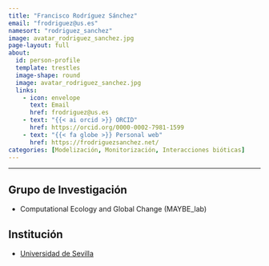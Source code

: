 ```yaml
---
title: "Francisco Rodríguez Sánchez"
email: "frodriguez@us.es"  
namesort: "rodriguez_sanchez"
image: avatar_rodriguez_sanchez.jpg
page-layout: full
about: 
  id: person-profile
  template: trestles
  image-shape: round
  image: avatar_rodriguez_sanchez.jpg
  links:
    - icon: envelope
      text: Email
      href: frodriguez@us.es
    - text: "{{< ai orcid >}} ORCID"
      href: https://orcid.org/0000-0002-7981-1599
    - text: "{{< fa globe >}} Personal web"
      href: https://frodriguezsanchez.net/
categories: [Modelización, Monitorización, Interacciones bióticas]
---
```

 
<hr>

:::{#person-profile}

## Grupo de Investigación
- Computational Ecology and Global Change (MAYBE_lab)

## Institución
- [Universidad de Sevilla](https://www.us.es/)

:::
